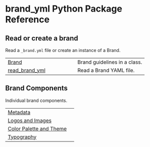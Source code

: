 # brand_yml Python Package Reference {.doc .doc-index}

## Read or create a brand

Read a `_brand.yml` file or create an instance of a Brand.

| | |
| --- | --- |
| [Brand](#brand_yml.Brand) | Brand guidelines in a class. |
| [read_brand_yml](#brand_yml.read_brand_yml) | Read a Brand YAML file. |

## Brand Components

Individual brand components.

| | |
| --- | --- |
| [Metadata](meta.qmd) |  |
| [Logos and Images](logo.qmd) |  |
| [Color Palette and Theme](color.qmd) |  |
| [Typography](typography.qmd) |  |